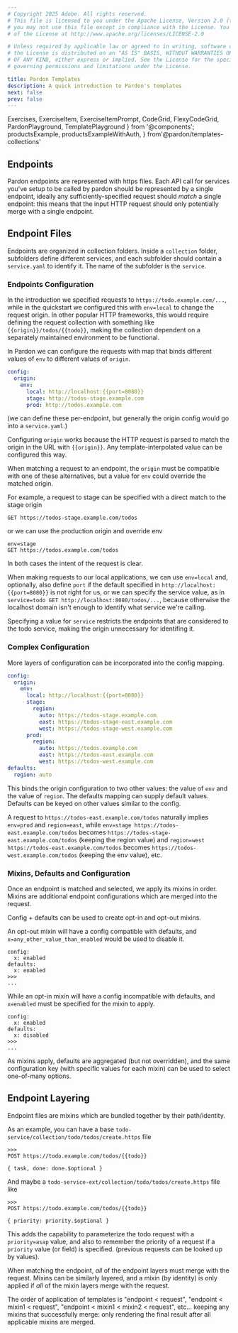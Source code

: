 ```yaml
---
# Copyright 2025 Adobe. All rights reserved.
# This file is licensed to you under the Apache License, Version 2.0 (the "License");
# you may not use this file except in compliance with the License. You may obtain a copy
# of the License at http://www.apache.org/licenses/LICENSE-2.0

# Unless required by applicable law or agreed to in writing, software distributed under
# the License is distributed on an "AS IS" BASIS, WITHOUT WARRANTIES OR REPRESENTATIONS
# OF ANY KIND, either express or implied. See the License for the specific language
# governing permissions and limitations under the License.

title: Pardon Templates
description: A quick introduction to Pardon's templates
next: false
prev: false
---
```


  Exercises,
  ExerciseItem,
  ExerciseItemPrompt,
  CodeGrid,
  FlexyCodeGrid,
  PardonPlayground,
  TemplatePlayground
} from '@components';
  productsExample,
  productsExampleWithAuth,
} from'@pardon/templates-collections'

## Endpoints

Pardon endpoints are represented with https files.  Each API call for services you've setup to be called
by pardon should be represented by a single endpoint,
ideally any sufficiently-specified request should _match_ a single endpoint: this means
that the input HTTP request should only potentially merge with a single endpoint.

## Endpoint Files

Endpoints are organized in collection folders.  Inside a `collection` folder, subfolders define
different services, and each subfolder should contain a `service.yaml` to identify it.
The name of the subfolder is the `service`.

### Endpoints Configuration

In the introduction we specified requests to `https://todo.example.com/...`, while in the quickstart
we configured this with `env=local` to change the request origin.  In other popular HTTP frameworks,
this would require defining the request collection with something like `{{origin}}/todos/{{todo}}`,
making the collection dependent on a separately maintained environment to be functional.

In Pardon we can configure the requests with map that binds different values of `env` to different
values of `origin`.

```yaml
config:
  origin:
    env:
      local: http://localhost:{{port=8080}}
      stage: http://todos-stage.example.com
      prod: http://todos.example.com
```

(we can define these per-endpoint, but generally the origin config would go into a `service.yaml`.)

Configuring `origin` works because the HTTP request is parsed to match the origin in the URL with `{{origin}}`.
Any template-interpolated value can be configured this way.

When matching a request to an endpoint, the `origin` must be compatible with one of these 
alternatives, but a value for `env` could override the matched origin.

For example, a request to stage can be specified with a direct match to the stage origin
```http
GET https://todos-stage.example.com/todos
```
or we can use the production origin and override env
```http
env=stage
GET https://todos.example.com/todos
```

In both cases the intent of the request is clear.

When making requests to our local applications, we can use `env=local` and, optionally, also define
`port` if the default specified in `http://localhost:{{port=8080}}` is not right for us, or we can
specify the service value, as in `service=todo GET http://localhost:8080/todos/...`, because otherwise
the localhost domain isn't enough to identify what service we're calling.

Specifying a value for `service` restricts the endpoints that are considered to the todo service,
making the origin unnecessary for identifing it.

### Complex Configuration

More layers of configuration can be incorporated into the config mapping.

```yaml
config:
  origin:
    env:
      local: http://localhost:{{port=8080}}
      stage: 
        region:
          auto: https://todos-stage.example.com
          east: https://todos-stage-east.example.com
          west: https://todos-stage-west.example.com
      prod: 
        region:
          auto: https://todos.example.com
          east: https://todos-east.example.com
          west: https://todos-west.example.com
defaults:
  region: auto
```

This binds the origin configuration to two other values: the value of `env` and the value of `region`.
The defaults mapping can supply default values.  Defaults can be keyed on other values similar to the config.

A request to `https://todos-east.example.com/todos` naturally implies `env=prod` and `region=east`,
while `env=stage https://todos-east.example.com/todos` becomes
`https://todos-stage-east.example.com/todos` (keeping the region value) and `region=west https://todos-east.example.com/todos`
becomes `https://todos-west.example.com/todos` (keeping the env value), etc.

### Mixins, Defaults and Configuration

Once an endpoint is matched and selected, we apply its mixins in order.
Mixins are additional endpoint configurations which are merged into the 
request.

Config + defaults can be used to create opt-in and opt-out mixins.

An opt-out mixin will have a config compatible with defaults, and `x=any_other_value_than_enabled` 
would be used to disable it.

```https
config:
  x: enabled
defaults:
  x: enabled
>>>
...
```

While an opt-in mixin will have a config incompatible with defaults, and `x=enabled` must be specified
for the mixin to apply.

```https
config:
  x: enabled
defaults:
  x: disabled
>>>
...
```

As mixins apply, defaults are aggregated (but not overridden), and the same configuration
key (with specific values for each mixin) can be used to select one-of-many options.

## Endpoint Layering

Endpoint files are mixins which are bundled together by their path/identity.

As an example, you can have a base `todo-service/collection/todo/todos/create.https` file

```
>>>
POST https://todo.example.com/todos/{{todo}}

{ task, done: done.$optional }
```

And maybe a `todo-service-ext/collection/todo/todos/create.https` file like

```
>>>
POST https://todo.example.com/todos/{{todo}}

{ priority: priority.$optional }
```

This adds the capability to parameterize the todo request with a `priority=asap` value, and also to remember the priority
of a request if a `priority` value (or field) is specified. (previous requests can be looked up by values).

When matching the endpoint, _all_ of the endpoint layers must merge with the request.  Mixins can be similarly layered,
and a mixin (by identity) is only applied if _all_ of the mixin layers merge with the request.

The order of application of templates is "endpoint < request", "endpoint < mixin1 < request", "endpoint < mixin1 < mixin2 < request", etc...
keeping any mixins that successfully merge: only rendering the final result after all applicable mixins are merged.
